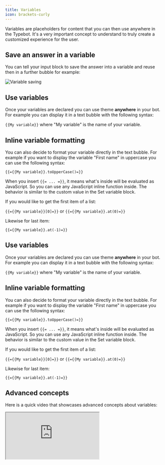 ```yaml
---
title: Variables
icon: brackets-curly
---
```


Variables are placeholders for content that you can then use anywhere in the Typebot. It's a very important concept to understand to truly create a customized experience for the user.

## Save an answer in a variable

You can tell your input block to save the answer into a variable and reuse then in a further bubble for example:

<Frame>
  <img src="/images/variables/question.png" alt="Variable saving" />
</Frame>

## Use variables

Once your variables are declared you can use theme **anywhere** in your bot. For example you can display it in a text bubble with the following syntax:

`{{My variable}}` where "My variable" is the name of your variable.

## Inline variable formatting

You can also decide to format your variable directly in the text bubble. For example if you want to display the variable "First name" in uppercase you can use the following syntax:

`{{={{My variable}}.toUpperCase()=}}`

When you insert `{{= ... =}}`, it means what's inside will be evaluated as JavaScript. So you can use any JavaScript inline function inside. The behavior is similar to the custom value in the Set variable block.

If you would like to get the first item of a list:

`{{={{My variable}}[0]=}}` or `{{={{My variable}}.at(0)=}}`

Likewise for last item:

`{{={{My variable}}.at(-1)=}}`

## Use variables

Once your variables are declared you can use theme **anywhere** in your bot. For example you can display it in a text bubble with the following syntax:

`{{My variable}}` where "My variable" is the name of your variable.

## Inline variable formatting

You can also decide to format your variable directly in the text bubble. For example if you want to display the variable "First name" in uppercase you can use the following syntax:

`{{={{My variable}}.toUpperCase()=}}`

When you insert `{{= ... =}}`, it means what's inside will be evaluated as JavaScript. So you can use any JavaScript inline function inside. The behavior is similar to the custom value in the Set variable block.

If you would like to get the first item of a list:

`{{={{My variable}}[0]=}}` or `{{={{My variable}}.at(0)=}}`

Likewise for last item:

`{{={{My variable}}.at(-1)=}}`

## Advanced concepts

Here is a quick video that showcases advanced concepts about variables:

<div className="relative" style={{ paddingBottom: '64.5933014354067%' }}>
  <iframe
    src="https://www.youtube.com/embed/o715Tjv1ijI"
    allowFullScreen
    className="absolute top-0 left-0 w-full h-full"
  />
</div>

### Prefilled variables

By default, any declared variables in the bot can be prefilled by passing initial values in the URL.

Let's say my typebot contains these variables:

- "Email"
- "First name"

They can be initialized in the URL as [URL parameters](https://www.semrush.com/blog/url-parameters/). If I'm launching my bot using this URL:

`https://typebot.io/my-bot?Email=test@test.com&First%20name=John` (Note that spaces in variable names should be replaced by `%20`)

Then the variables will be prefilled as following:

- Email => test@test.com
- First name => John

Prefilling variables using the embed library is even easier. You need to add an object named `prefilledVariables` that contains a dictionary of your values. For example:

```js
Typebot.initBubble({
  typebot: `my-bot`,
  prefilledVariables: {
    Email: 'test@test.com',
    'First name': 'John',
  },
})
```

(Note that if your variable name contains spaces, it needs to be surrounded by quotes.)

### Hidden variables

Your typebot's variables don't have to be displayed to the user. You could create variables that are only used internally by the bot and displayed in your results. This allows you to add some context to a session for example a User ID, a `utm_source` parameter (in the case of a marketing campaign), or anything else.

You just have to make sure that the variables exist in the variables dropdown:

<Frame style={{ maxWidth: '300px' }}>
  <img src="/images/variables/declaring.png" alt="Variables dropdown" />
</Frame>

(This dropdown can be found in any place where you can add variables. It is global to your bot flow.)

Then the values will be available on the Results page in specific columns:

<Frame>
  <img
    src="/images/variables/hiddenVariablesResults.png"
    alt="Variables in results"
  />
</Frame>
